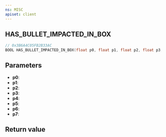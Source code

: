 ```yaml
---
ns: MISC
apiset: client
---
```

## HAS_BULLET_IMPACTED_IN_BOX

```c
// 0x3B6A4C05FB2B33AC
BOOL HAS_BULLET_IMPACTED_IN_BOX(float p0, float p1, float p2, float p3, float p4, float p5, BOOL p6, BOOL p7);
```


## Parameters
* **p0**:
* **p1**:
* **p2**:
* **p3**:
* **p4**:
* **p5**:
* **p6**:
* **p7**:

## Return value